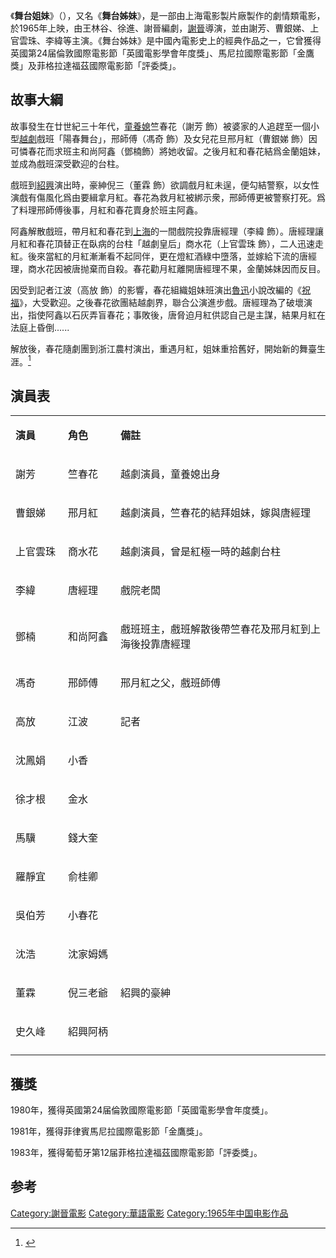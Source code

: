 {{Infobox Film
| name      = 舞台姐妹
| original_name = ''{{lang|en|Stage Sisters}}''
| image     = 
| caption    = 
| director    = [[謝晉|謝晉]]
| producer    = 丁里
| producer_2   = 
| writer     = {{Plain list |
*[[王林谷|王林谷]]
*[[徐進|徐進]]
*[[謝晉|謝晉]]
}}
| narrator    = 
| starring    = {{Plain list |
*[[謝芳|謝芳]]
*[[曹銀娣|曹銀娣]]
*[[高放|高放]]
*[[上官雲珠|上官雲珠]]
*[[李緯|李緯]]
}}
| music     = {{Plain list |
*[[黃准|黃准]]
*[[徐進|徐進]]
}}
| cinematography = 彩色
| editing    = 
| distributor  = [[上海電影製片廠|上海電影製片廠]]
| released    = {{film date|1965|||中國大陸}}
| runtime    = 112分鐘
| country    = {{中國大陸電影產地}}
| language    = 華語
| budget     = 
| preceded_by  = 
| followed_by  = 
| imdb_id    = 
}}

《'''舞台姐妹'''》（{{lang-en|''Stage Sisters''}}），又名《'''舞台姊妹'''》，是一部由上海電影製片廠製作的劇情類電影，於1965年上映，由王林谷、徐進、謝晉編劇，[[謝晉|謝晉]]導演，並由謝芳、曹銀娣、上官雲珠、李緯等主演。《舞台姊妹》是中國內電影史上的經典作品之一，它曾獲得英國第24届倫敦國際電影節「英國電影學會年度獎」、馬尼拉國際電影節「金鷹獎」及菲格拉達福茲國際電影節「評委獎」。

==故事大綱==
故事發生在廿世紀三十年代，[[童養媳|童養媳]]竺春花（謝芳 飾）被婆家的人追趕至一個小型[[越劇|越劇]]戲班「陽春舞台」，邢師傅（馮奇 飾）及女兒花旦邢月紅（曹銀娣 飾）因可憐春花而求班主和尚阿鑫（鄧楠飾）將她收留。之後月紅和春花結爲金蘭姐妹，並成為戲班深受歡迎的台柱。

戲班到[[紹興|紹興]]演出時，豪紳倪三（董霖 飾）欲調戲月紅未逞，便勾結警察，以女性演戲有傷風化爲由要緝拿月紅。春花為救月紅被綁示衆，邢師傅更被警察打死。爲了料理邢師傅後事，月紅和春花賣身於班主阿鑫。

阿鑫解散戲班，帶月紅和春花到[[上海|上海]]的一間戲院投靠唐經理（李緯 飾）。唐經理讓月紅和春花頂替正在臥病的台柱「越劇皇后」商水花（上官雲珠 飾），二人迅速走紅。後來當紅的月紅漸漸看不起同伴，更在燈紅酒綠中墮落，並嫁給下流的唐經理，商水花因被唐抛棄而自殺。春花勸月紅離開唐經理不果，金蘭姊妹因而反目。

因受到記者江波（高放 飾）的影響，春花組織姐妹班演出[[魯迅|魯迅]]小說改編的《[[祝福|祝福]]》，大受歡迎。之後春花欲團結越劇界，聯合公演進步戲。唐經理為了破壞演出，指使阿鑫以石灰弄盲春花；事敗後，唐脅迫月紅供認自己是主謀，結果月紅在法庭上昏倒......

解放後，春花隨劇團到浙江農村演出，重遇月紅，姐妹重拾舊好，開始新的舞臺生涯。<ref>{{cite book |title=舞臺姐妹：從提綱到影片 |date=1982 |publisher=上海文藝出版社 |page=274-276 }}</ref>

==演員表==
{|class="wikitable" width="68%"
|- style="background:cornflowerblue; color:white" align=center
|style="width:10%"|'''演員'''
|style="width:10%"|'''角色'''
|style="width:40%"|'''備註'''
|- 
| 謝芳 || 竺春花 || 越劇演員，童養媳出身
|-
| 曹銀娣 || 邢月紅 || 越劇演員，竺春花的結拜姐妹，嫁與唐經理
|-
| 上官雲珠 || 商水花 || 越劇演員，曾是紅極一時的越劇台柱
|-
| 李緯 || 唐經理 || 戲院老闆
|-
| 鄧楠 || 和尚阿鑫 || 戲班班主，戲班解散後帶竺春花及邢月紅到上海後投靠唐經理
|-
| 馮奇 || 邢師傅 || 邢月紅之父，戲班師傅
|-
| 高放 || 江波 || 記者
|-
| 沈鳳娟 || 小香 || 
|-
| 徐才根 || 金水 || 
|-
| 馬驥 || 錢大奎 || 
|-
| 羅靜宜 || 俞桂卿  || 
|-
| 吳伯芳 || 小春花 || 
|-
| 沈浩 || 沈家姆媽 || 
|-
| 董霖 || 倪三老爺 || 紹興的豪紳
|-
| 史久峰 || 紹興阿柄 || 
|-
|}

==獲獎==
1980年，獲得英國第24届倫敦國際電影節「英國電影學會年度獎」。

1981年，獲得菲律賓馬尼拉國際電影節「金鷹獎」。

1983年，獲得葡萄牙第12届菲格拉達福茲國際電影節「評委獎」。

==参考==
{{Reflist}}

{{谢晋}}
{{最佳華語電影一百部}}
{{影史百大華語電影}}

[[Category:謝晉電影|Category:謝晉電影]]
[[Category:華語電影|Category:華語電影]]
[[Category:1965年中国电影作品|Category:1965年中国电影作品]]
